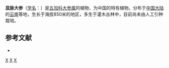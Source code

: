 {{Speciesbox
| taxon = Macropanax chienii
| binomial_authority = Hoo
}}

'''显脉大参'''（[[学名|学名]]：{{lang|la|''Macropanax chienii''}}）是[[五加科|五加科]][[大参属|大参属]]的植物，为中国的特有植物。分布于[[中国大陆|中国大陆]]的[[云南|云南]]等地，生长于海拔850米的地区，多生于灌木丛林中，目前尚未由人工引种栽培。

== 参考文献 ==
<div class="references-small">
* {{cite web| url =http://www.bioinfo.cn/db05/KmzwSpecies.php?action=view&id=1521| title =显脉大参| work =《中国高等植物数据库全库》| publisher =中国科学院微生物研究所| author =昆明植物研究所| accessdate =2009-02-22| deadurl =yes| archiveurl =https://web.archive.org/web/20160305012917/http://www.bioinfo.cn/db05/KmzwSpecies.php?action=view&id=1521| archivedate =2016-03-05}}
</div>
{{Taxonbar|from=Q11089090}}

[[Category:大参属|X]]
[[Category:中国特有植物|X]]
[[Category:云南植物|X]]